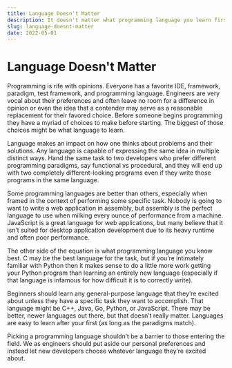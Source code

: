 ```yaml
---
title: Language Doesn't Matter
description: It doesn't matter what programming language you learn first
slug: language-doesnt-matter
date: 2022-05-01
---
```


# Language Doesn't Matter

Programming is rife with opinions. Everyone has a favorite IDE, framework, paradigm, test framework, and programming language. Engineers are very vocal about their preferences and often leave no room for a difference in opinion or even the idea that a contender may serve as a reasonable replacement for their favored choice. Before someone begins programming they have a myriad of choices to make before starting. The biggest of those choices might be what language to learn.

Language makes an impact on how one thinks about problems and their solutions. Any language is capable of expressing the same idea in multiple distinct ways. Hand the same task to two developers who prefer different programming paradigms, say functional vs procedural, and they will end up with two completely different-looking programs even if they write those programs in the same language.

Some programming languages are better than others, especially when framed in the context of performing some specific task. Nobody is going to want to write a web application in assembly, but assembly is the perfect language to use when milking every ounce of performance from a machine. JavaScript is a great language for web applications, but many believe that it isn’t suited for desktop application development due to its heavy runtime and often poor performance.

The other side of the equation is what programming language you know best. C may be the best language for the task, but if you’re intimately familiar with Python then it makes sense to do a little more work getting your Python program than learning an entirely new language (especially if that language is infamous for how difficult it is to correctly write).

Beginners should learn any general-purpose language that they’re excited about unless they have a specific task they want to accomplish. That language might be C++, Java, Go, Python, or JavaScript. There may be better, newer languages out there, but that doesn’t really matter. Languages are easy to learn after your first (as long as the paradigms match).

Picking a programming language shouldn’t be a barrier to those entering the field. We as engineers should put aside our personal preferences and instead let new developers choose whatever language they’re excited about.
